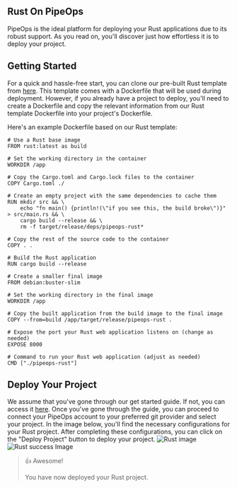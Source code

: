 ## Rust On PipeOps

PipeOps is the ideal platform for deploying your Rust applications due to its robust support. As you read on, you'll discover just how effortless it is to deploy your project.

## Getting Started

For a quick and hassle-free start, you can clone our pre-built Rust template from [here](https://github.com/pipeops-dev/pipeops-rust). This template comes with a Dockerfile that will be used during deployment. However, if you already have a project to deploy, you'll need to create a Dockerfile and copy the relevant information from our Rust template Dockerfile into your project's Dockerfile.

Here's an example Dockerfile based on our Rust template:

```
# Use a Rust base image
FROM rust:latest as build

# Set the working directory in the container
WORKDIR /app

# Copy the Cargo.toml and Cargo.lock files to the container
COPY Cargo.toml ./

# Create an empty project with the same dependencies to cache them
RUN mkdir src && \
    echo "fn main() {println!(\"if you see this, the build broke\")}" > src/main.rs && \
    cargo build --release && \
    rm -f target/release/deps/pipeops-rust*

# Copy the rest of the source code to the container
COPY . .

# Build the Rust application
RUN cargo build --release

# Create a smaller final image
FROM debian:buster-slim

# Set the working directory in the final image
WORKDIR /app

# Copy the built application from the build image to the final image
COPY --from=build /app/target/release/pipeops-rust .

# Expose the port your Rust web application listens on (change as needed)
EXPOSE 8000

# Command to run your Rust web application (adjust as needed)
CMD ["./pipeops-rust"]

```
## Deploy Your Project

We assume that you've gone through our get started guide. If not, you can access it [here](https://docs.pipeops.io/developers). Once you've gone through the guide, you can proceed to connect your PipeOps account to your preferred git provider and select your project. In the image below, you'll find the necessary configurations for your Rust project. After completing these configurations, you can click on the "Deploy Project" button to deploy your project.
![Rust image](/assets/nodejs.png)
![Rust success Image](https://res.cloudinary.com/djhh4kkml/image/upload/v1678875019/Pipeops/image_5_bhabno.png)


> 👍 Awesome!
> 
> You have now deployed your Rust project.